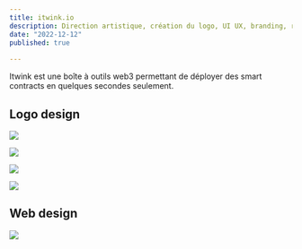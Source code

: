 ```yaml
---
title: itwink.io
description: Direction artistique, création du logo, UI UX, branding, réseaux sociaux.
date: "2022-12-12"
published: true
  
---
```


Itwink est une boîte à outils web3 permettant de déployer des smart contracts en quelques secondes seulement.

## Logo design

![](/itwink-logo-1.png)

![](/itwink-logo-2.png)

![](/itwink-logo-3.png)

![](/itwink-logo-4.png)

## Web design

![](/itwink-ui.png)